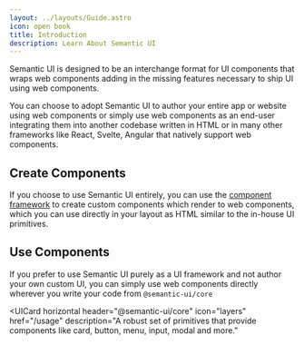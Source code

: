 ```yaml
---
layout: ../layouts/Guide.astro
icon: open book
title: Introduction
description: Learn About Semantic UI
---
```


Semantic UI is designed to be an interchange format for UI components that wraps web components adding in the missing features necessary to ship UI using web components.


You can choose to adopt Semantic UI to author your entire app or website using web components or simply use web components as an end-user integrating them into another codebase written in HTML or in many other frameworks like React, Svelte, Angular that natively support web components.

## Create Components

If you choose to use Semantic UI entirely, you can use the [component framework](/components) to create custom components which render to web components, which you can use directly in your layout as HTML similar to the in-house UI primitives.

<UICards four horizontal>
  <UICard horizontal
    header="@semantic-ui/component"
    icon="package"
    href="/components"
    description="A standardized system for creating UI with web components."
  ></UICard>
  <UICard horizontal
    header="@semantic-ui/templating"
    icon="table"
    href="/components"
    description="A reactive templating language that compiles to an AST for rendering your component."
  ></UICard>
  <UICard horizontal
    header="@semantic-ui/reactivity"
    icon="cpu"
    href="/components"
    description="A signals based reactivity library that is integrated into components but can also be used by itself."
  ></UICard>
  <UICard horizontal
    header="@semantic-ui/query"
    icon="mouse-pointer"
    href="/query"
    description="A modern 3kb jQuery-like replacement to handle DOM APIs."
  ></UICard>
  <UICard horizontal
    header="@semantic-ui/utils"
    icon="tool"
    href="/api/utils"
    description="Create custom UI components that render as web components."
  ></UICard>
</UICards>


## Use Components

If you prefer to use Semantic UI purely as a UI framework and not author your own custom UI, you can simply use web components directly wherever you write your code from `@semantic-ui/core`

<UICard horizontal
  header="@semantic-ui/core"
  icon="layers"
  href="/usage"
  description="A robust set of primitives that provide components like card, button, menu, input, modal and more."
></UICard>
